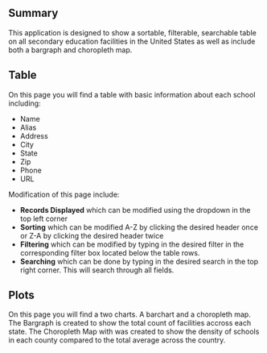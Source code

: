 <h2>Summary</h2>

This application is designed to show a sortable, filterable, searchable table on all secondary education facilities in the United States as well as include both a bargraph and choropleth map.


<h2>Table</h2>

On this page you will find a table with basic information about each school including:

- Name
- Alias
- Address
- City
- State
- Zip
- Phone
- URL

Modification of this page include:

- <b>Records Displayed</b> which can be modified using the dropdown in the top left corner
- <b>Sorting</b> which can be modified A-Z by clicking the desired header once or Z-A by clicking the desired header twice
- <b>Filtering</b> which can be modified by typing in the desired filter in the corresponding filter box located below the table rows.
- <b>Searching</b> which can be done by typing in the desired search in the top right corner. This will search through all fields.

<h2>Plots</h2>

On this page you will find a two charts. A barchart and a choropleth map. The Bargraph is created to show the total count of facilities accross each state. The Choropleth Map with was created to show the density of schools in each county compared to the total average across the country.
